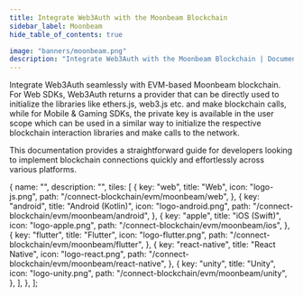 ```yaml
---
title: Integrate Web3Auth with the Moonbeam Blockchain
sidebar_label: Moonbeam
hide_table_of_contents: true

image: "banners/moonbeam.png"
description: "Integrate Web3Auth with the Moonbeam Blockchain | Documentation - Web3Auth"
---
```



<SEO
  title="Integrate Web3Auth with the Moonbeam Blockchain"
  description="Integrate Web3Auth with the Moonbeam Blockchain | Documentation - Web3Auth"
  image="https://web3auth.io/docs/banners/moonbeam.png"
  slug="/connect-blockchain/evm/moonbeam"
/>

Integrate Web3Auth seamlessly with EVM-based Moonbeam blockchain. For Web SDKs, Web3Auth returns a
provider that can be directly used to initialize the libraries like ethers.js, web3.js etc. and make
blockchain calls, while for Mobile & Gaming SDKs, the private key is available in the user scope
which can be used in a similar way to initialize the respective blockchain interaction libraries and
make calls to the network.

This documentation provides a straightforward guide for developers looking to implement blockchain
connections quickly and effortlessly across various platforms.

  {
    name: "",
    description: "",
    tiles: [
      {
        key: "web",
        title: "Web",
        icon: "logo-js.png",
        path: "/connect-blockchain/evm/moonbeam/web",
      },
      {
        key: "android",
        title: "Android (Kotlin)",
        icon: "logo-android.png",
        path: "/connect-blockchain/evm/moonbeam/android",
      },
      {
        key: "apple",
        title: "iOS (Swift)",
        icon: "logo-apple.png",
        path: "/connect-blockchain/evm/moonbeam/ios",
      },
      {
        key: "flutter",
        title: "Flutter",
        icon: "logo-flutter.png",
        path: "/connect-blockchain/evm/moonbeam/flutter",
      },
      {
        key: "react-native",
        title: "React Native",
        icon: "logo-react.png",
        path: "/connect-blockchain/evm/moonbeam/react-native",
      },
      {
        key: "unity",
        title: "Unity",
        icon: "logo-unity.png",
        path: "/connect-blockchain/evm/moonbeam/unity",
      },
    ],
  },
];

<Tiles tileGroups={Moonbeam} />
